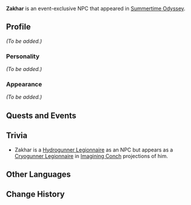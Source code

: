{{Meta
|missing_NPC_profile  = yes
}}
{{Character Infobox
|type             = Event NPC
|image            = NPC Zakhar.png
|region           = Golden Apple Archipelago
|affiliation      = Fatui
}}
'''Zakhar''' is an event-exclusive NPC that appeared in [[Summertime Odyssey]].

==Profile==
<!-- Detailed story/lore information goes here -->
''(To be added.)''

===Personality===
''(To be added.)''

===Appearance===
<!-- Keep appearance section short and concise. Limit to 2 paragraphs with 3-4 sentences each. -->
''(To be added.)''

==Quests and Events==
{{Quest Appearances}}

<!--
==Dialogue==
{{Dialogue start}}
:'''{{subst:PAGENAME}}:'''
{{Dialogue end}}-->
==Trivia==
* Zakhar is a [[Hydrogunner Legionnaire]] as an NPC but appears as a [[Cryogunner Legionnaire]] in [[Imagining Conch]] projections of him.

==Other Languages==
{{Other Languages
|default_hidden = 1
|en      = Zakhar
|zhs     = 扎哈尔
|zhs_rm  = Zhāhā'ěr
|zht     = 扎哈爾
|zht_rm  = Zhāhā'ěr
|ja      = ザハール
|ja_rm   = Zahaaru
|ko      = 자카르
|ko_rm   = Jakareu
|es      = Zakhar
|fr      = Zakhar
|ru      = Захар
|th      = Zakhar
|vi      = Zakhar
|de      = Zakhar
|id      = Zakhar
|pt      = Zakhar
}}

==Change History==
{{Change History|2.8}}
<!--
==References==
{{Reflist}}
-->